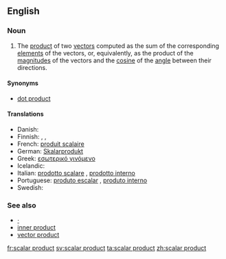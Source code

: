 ==English==
{{wikipedia}}

===Noun===
{{en-noun|sg=[[scalar]] [[product]]}}

# {{vector}} The [[product]] of two [[vector]]s computed as the sum of the corresponding [[element]]s of the vectors, or, equivalently, as the product of the [[magnitude]]s of the vectors and the [[cosine]] of the [[angle]] between their directions.

====Synonyms====
* [[dot product]]

====Translations====
* Danish: {{t|da|skalarprodukt|n}}
* Finnish: {{t-|fi|skalaaritulo}}, {{t-|fi|pistetulo}}, {{t-|fi|sisätulo}}
* French: [[produit scalaire]] {{m}}
* German: [[Skalarprodukt]] {{n}}
* Greek: [[εσωτερικό γινόμενο]] {{n}}
* Icelandic: {{t|is|innfeldi|n}}
* Italian: [[prodotto scalare]] {{m}}, [[prodotto interno]] {{m}}
* Portuguese: [[produto escalar]] {{m}}, [[produto interno]] {{m}}
* Swedish: {{t+|sv|skalärprodukt|c}}

===See also===
* [[·]]
* [[inner product]]
* [[vector product]]

[[fr:scalar product]]
[[sv:scalar product]]
[[ta:scalar product]]
[[zh:scalar product]]